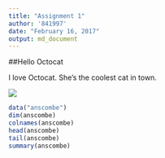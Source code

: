 ```yaml
---
title: "Assignment 1"
author: '841997'
date: "February 16, 2017"
output: md_document
---
```

##Hello Octocat

I love Octocat. She’s the coolest cat in town.

![](https://dl.dropboxusercontent.com/u/11805474/painblogr/biostats/assignments/octocat.png)
```r
data("anscombe")
dim(anscombe)
colnames(anscombe)
head(anscombe)
tail(anscombe)
summary(anscombe)

```

